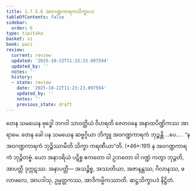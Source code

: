 ```yaml
---
title: 1.7.5.6 အဝဂဏ္ဍကာရကသိက္ခာပဒ
tableOfContents: false
sidebar:
  order: 6
type: tipitaka
basket: vi
book: paci
review:
  current: review
  updated: '2025-10-22T11:23:23.097594'
  updated_by: ''
  notes: ''
  history:
  - state: review
    date: '2025-10-22T11:23:23.097594'
    updated_by: ''
    notes: ''
    previous_state: draft
---
```



<ReviewStatus review={frontmatter.review} showDetails={true} />

<HypothesisAnnotation frontmatter={frontmatter} />

<DynamicBreadcrumb />

<Division number="622" book="paci" e="ch" v="2" p="256">

<Paragraph number="1914" book="paci">
တေန သမယေန ဗုဒ္ဓေါ ဘဂဝါ သာဝတ္ထိယံ ဝိဟရတိ ဇေတဝနေ အနာထပိဏ္ဍိကဿ အာရာမေ. တေန ခေါ ပန သမယေန ဆဗ္ဗဂ္ဂိယာ ဘိက္ခူ အဝဂဏ္ဍကာရကံ ဘုဉ္ဇန္တိ …ပေ… .
</Paragraph>

<Paragraph number="1915" book="paci">
<Emphasis>“န အဝဂဏ္ဍကာရကံ ဘုဉ္ဇိဿာမီတိ သိက္ခာ</Emphasis> <Emphasis>ကရဏီယာ”</Emphasis>တိ. (*46*:<Emphasis>191</Emphasis>)
</Paragraph>

<Paragraph number="1916" book="paci">
န အဝဂဏ္ဍကာရကံ ဘုဉ္ဇိတဗ္ဗံ. ယော အနာဒရိယံ ပဋိစ္စ ဧကတော ဝါ ဥဘတော ဝါ ဂဏ္ဍံ ကတွာ ဘုဉ္ဇတိ, အာပတ္တိ ဒုက္ကဋဿ.
</Paragraph>

<Paragraph number="1917" book="paci">
အနာပတ္တိ— အသဉ္စိစ္စ, အဿတိယာ, အဇာနန္တဿ, ဂိလာနဿ, ဖလာဖလေ, အာပဒါသု, ဥမ္မတ္တကဿ, အာဒိကမ္မိကဿာတိ.

</Paragraph>
</Division>

<Paragraph number="1918" type="center" book="paci">
ဆဋ္ဌသိက္ခာပဒံ နိဋ္ဌိတံ.
</Paragraph>
